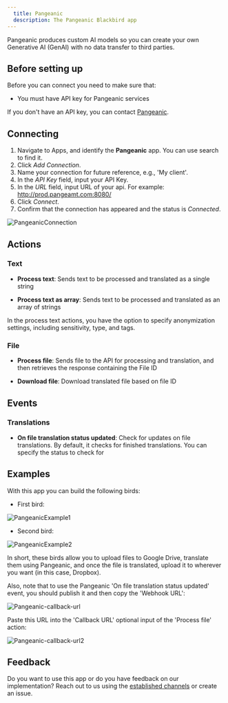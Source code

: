 ```yaml
---
  title: Pangeanic
  description: The Pangeanic Blackbird app
---
```


<LinkCard title="View on Github" target="_blank" href="https://github.com/bb-io/Pangeanic" icon="github" />

Pangeanic produces custom AI models so you can create your own Generative AI (GenAI) with no data transfer to third parties.

## Before setting up

Before you can connect you need to make sure that:

- You must have API key for Pangeanic services

If you don't have an API key, you can contact [Pangeanic](https://pangeanic.com/translation-technology/translate-easy).

## Connecting 

1. Navigate to Apps, and identify the **Pangeanic** app. You can use search to find it.
2. Click _Add Connection_.
3. Name your connection for future reference, e.g., 'My client'.
4. In the _API Key_ field, input your API Key.
5. In the _URL_ field, input URL of your api. For example: http://prod.pangeamt.com:8080/
5. Click _Connect_.
6. Confirm that the connection has appeared and the status is _Connected_.

![PangeanicConnection](https://raw.githubusercontent.com/bb-io/Pangeanic/main/image/README/PangeanicConnection.png)

## Actions

### Text

- **Process text**: Sends text to be processed and translated as a single string

- **Process text as array**: Sends text to be processed and translated as an array of strings

In the process text actions, you have the option to specify anonymization settings, including sensitivity, type, and tags.

### File

- **Process file**: Sends file to the API for processing and translation, and then retrieves the response containing the File ID

- **Download file**: Download translated file based on file ID

## Events

### Translations

- **On file translation status updated**: Check for updates on file translations. By default, it checks for finished translations. You can specify the status to check for

## Examples

With this app you can build the following birds:

- First bird: 

![PangeanicExample1](https://raw.githubusercontent.com/bb-io/Pangeanic/main/image/README/PangeanicExample1.png)

- Second bird:

![PangeanicExample2](https://raw.githubusercontent.com/bb-io/Pangeanic/main/image/README/PangeanicExample2.png)

In short, these birds allow you to upload files to Google Drive, translate them using Pangeanic, and once the file is translated, upload it to wherever you want (in this case, Dropbox).

Also, note that to use the Pangeanic 'On file translation status updated' event, you should publish it and then copy the 'Webhook URL':

![Pangeanic-callback-url](https://raw.githubusercontent.com/bb-io/Pangeanic/main/image/README/Pangeanic-callback-url.png)

Paste this URL into the 'Callback URL' optional input of the 'Process file' action:

![Pangeanic-callback-url2](https://raw.githubusercontent.com/bb-io/Pangeanic/main/image/README/Pangeanic-callback-url2.png)

## Feedback

Do you want to use this app or do you have feedback on our implementation? Reach out to us using the [established channels](https://www.blackbird.io/) or create an issue.

